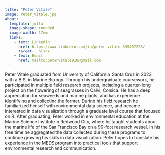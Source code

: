 ```yaml
---
title: "Peter Vitale"
image: Peter_Vitale.jpg
about: 
  template: jolla
  image-shape: rounded
  image-width: 17em
  links: 
    - text: LinkedIn
      href: https://www.linkedin.com/in/peter-vitale-339407228/
      target: _blank
    - text: Email
      href: mailto:petervitale910@gmail.com
---
```


Peter Vitale graduated from University of California, Santa Cruz in 2023 with a B.S. in Marine Biology. Through his undergraduate coursework, he participated in multiple field research projects, including a quarter-long project on the flowering of seagrasses in Calvi, Corsica. He has a deep appreciation for seaweeds and marine plants, and has experience identifying and collecting the former. During his field research he familiarized himself with environmental data science, and became interested in data visualization through a graduate level course that focused on R. After graduating, Peter worked in environmental education at the Marine Science Institute in Redwood City, where he taught students about the marine life of the San Francisco Bay on a 90-foot research vessel. In his free time he aggregated the data collected during these programs to continue growing his skills in data visualization. Peter hopes to translate his experience in the MEDS program into practical tools that support environmental research and communication.


